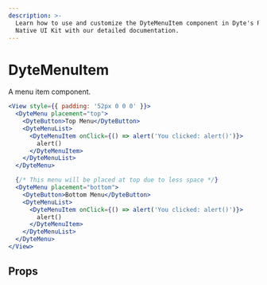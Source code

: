 ```yaml
---
description: >-
  Learn how to use and customize the DyteMenuItem component in Dyte's React
  Native UI Kit with our detailed documentation.
---
```


# DyteMenuItem

A menu item component.

```jsx
<View style={{ padding: '52px 0 0 0' }}>
  <DyteMenu placement="top">
    <DyteButton>Top Menu</DyteButton>
    <DyteMenuList>
      <DyteMenuItem onClick={() => alert('You clicked: alert()')}>
        alert()
      </DyteMenuItem>
    </DyteMenuList>
  </DyteMenu>

  {/* This menu will be placed at top due to less space */}
  <DyteMenu placement="bottom">
    <DyteButton>Bottom Menu</DyteButton>
    <DyteMenuList>
      <DyteMenuItem onClick={() => alert('You clicked: alert()')}>
        alert()
      </DyteMenuItem>
    </DyteMenuList>
  </DyteMenu>
</View>
```

## Props

<PropsTable of="dyte-menu-item" />

<head>
  <title>React Native UI Kit DyteMenuItem</title>
</head>
